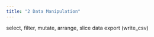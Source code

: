```yaml
---
title: "2 Data Manipulation"
---
```



select, filter, mutate, arrange, slice
data export (write_csv)
